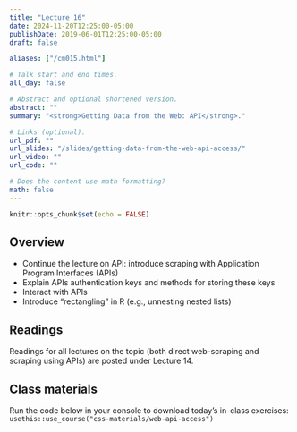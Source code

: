 ```yaml
---
title: "Lecture 16"
date: 2024-11-20T12:25:00-05:00
publishDate: 2019-06-01T12:25:00-05:00
draft: false

aliases: ["/cm015.html"]

# Talk start and end times.
all_day: false

# Abstract and optional shortened version.
abstract: ""
summary: "<strong>Getting Data from the Web: API</strong>."

# Links (optional).
url_pdf: ""
url_slides: "/slides/getting-data-from-the-web-api-access/"
url_video: ""
url_code: ""

# Does the content use math formatting?
math: false
---
```


```r
knitr::opts_chunk$set(echo = FALSE)
```

## Overview

* Continue the lecture on API: introduce scraping with Application Program Interfaces (APIs)
* Explain APIs authentication keys and methods for storing these keys
* Interact with APIs
* Introduce "rectangling" in R (e.g., unnesting nested lists)

<!--
* Practice tidying messy JSON data objects using `tidyr`
* Practice gathering data from Twitter API using the `rtweet` package in R
-->


## Readings

Readings for all lectures on the topic (both direct web-scraping and scraping using APIs) are posted under Lecture 14.

<!--
* Read [Getting data from the web: API access](/notes/application-program-interface/)
* Read [Getting data from the web: writing API queries](/notes/write-an-api-function/)
* [Practice getting data from the Twitter API](/notes/twitter-api-practice/)
* [Simplifying lists](/notes/simplify-nested-lists/)
-->


## Class materials

<!--
In-class materials (exercises and code) will be posted here shortly before class.
-->

Run the code below in your console to download today’s in-class exercises: `usethis::use_course("css-materials/web-api-access")`
